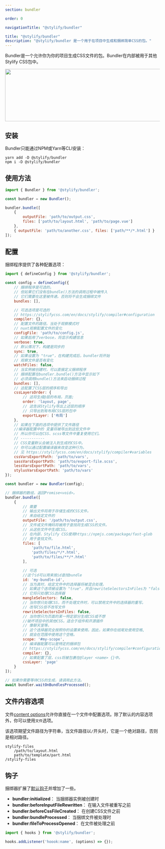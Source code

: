 ```yaml
---
section: bundler

order: 0

navigationTitle: "@stylify/bundler"

title: "@stylify/bundler"
description: "@stylify/bundler 是一个用于在项目中生成和捆绑简单CSS的包。"
---
```


Bundler是一个允许你为你的项目生成CSS文件的包。Bundler在内部被用于其他Stylify CSS包中。

<img src="/images/docs/bundler/bundler.png" alt="" width="914" height="170" loading="lazy" class="border-radius:4px" />

## 安装

Bundler只能通过NPM或Yarn等CLI安装：

```
yarn add -D @stylify/bundler
npm i -D @stylify/bundler
```

## 使用方法


```javascript
import { Bundler } from '@stylify/bundler';

const bundler = new Bundler();

bundler.bundle([
	{
		outputFile: 'path/to/output.css',
		files: ['path/to/layout.html', 'path/to/page.vue']
	},
	{ outputFile: 'path/to/another.css', files: ['path/**/*.html'] }
]);
```

## 配置

捆绑程序提供了各种配置选项：


```javascript
import { defineConfig } from '@stylify/bundler';

const config = defineConfig({
	// 捆绑程序是可选的。
	// 但如果它们没有在bundle()方法的调用过程中被传入
	// 它们需要在这里被传递。否则将不会生成捆绑文件
	bundles: [],

	// 可选选项是可选的
	// https://stylifycss.com/en/docs/stylify/compiler#configuration
	compiler: {},
	// 配置文件的路径。当处于观察模式时
	// nuxt观察配置文件的变化
	configFile: 'path/to/config.js',
	// 如果启用了verbose，将显示构建信息
	verbose: true,
	// 默认情况下，构建是同步的
	sync: true,
	// 如果设置为 "true"，在构建完成后，bundler将开始
	// 观察文件是否有变化
	watchFiles: false,
	// 当实例被创建时，可以直接定义捆绑程序
	// 捆绑配置在bundler.bundle()方法中显示如下
	// 必须调用bundle()方法来启动捆绑过程
	bundles: [],
	// 这配置了CSS层的顺序和导出
	cssLayersOrder: {
		// 这将生成@层的布局，页面;
		order: 'layout, page',
		// 这告诉Stylify导出上述层的顺序
		// 只导出到有布局CSS层的包中
		exportLayer: ['布局']
	},
	// 如果在下面的选项中提供了文件路径
	//编译器配置中的 变量将被导出到这些文件中
	// 所以你可以在CSS、scss等文件中重复使用它们。
	// -----------
	// CSS变量默认会被注入到生成的CSS中。
	// 你可以通过配置编译器来改变这种行为。
	// 见 https://stylifycss.com/en/docs/stylify/compiler#variables
	cssVarsExportPath: 'path/to/vars',
	sassVarsExportPath: 'path/to/export-file.scss',
	lessVarsExportPath: 'path/to/vars',
	stylusVarsExportPath: 'path/to/vars'
});

const bundler = new Bundler(config);

// 捆绑器的数组，返回Promise<void>。
bundler.bundle([
	{
		// 需要
		// 输出文件将用于存储生成的CSS文件。
		// 来自给定文件的
		outputFile: '/path/to/output.css',
		// 文件或文件掩码将被用于查找将生成CSS的文件。
		// 从这些文件中生成CSS。
		// 在内部，Stylify CSS使用https://npmjs.com/package/fast-glob
		// 用于查找文件。
		files: [
			'path/to/file.html',
			'path/files/*/*.html',
			'path/to/files/**/*.html'
		],

		// 可选
		//这个id可以用来按id查找bundle
		id: 'my-bundle-id',
		// 当为真时，给定文件中的选择器将被混合处理。
		// 如果这个选项被设置为 "true"，并且rewriteSelectorsInFiles为 "false"，那么将只处理CSS选择器。
		// 它将只处理CSS选择器
		mangleSelectors: false,
		// 当你想只处理CSS，而不处理文件时，可以禁用文件中的选择器的重写。
		// 改写CSS但不改写文件
		rewriteSelectorsInFiles: false,
		// 当你想只为页面的某一特定部分生成CSS或不想
		//破坏项目中的其他CSS。适合于组件和开源插件
		// 像聊天室等。
		// 这个选择器完全按照你的设置来使用。因此，如果你在结尾处使用空格,
		// 就会在范围中使用这个空格。
		scope: '#my-scope',
		// 编译器配置可以是特定的捆绑包
		// https://stylifycss.com/en/docs/stylify/compiler#configuration
		compiler: {},
		// 如果配置了层，css将被包裹在@layer <name> {}中。
		cssLayer: 'page'
	}
]);

// 如果你需要等待CSS的生成，请调用此方法。
await bundler.waitOnBundlesProcessed();
```


## 文件内容选项
文件[content options](/zh/docs/stylify/compiler#contentoptionsprocessors)允许你直接在一个文件中配置选项。除了默认的内容选项外，你可以使用`文件`选项。

<DocsSection>
<div slot="description">

该选项期望文件路径为字符串，当文件路径以`/`开头时，它是一个绝对路径，否则是相对路径。

</div>
<div slot="code">

```
stylify-files
	/path/to/layout.html
	path/to/template/part.html
/stylify-files
```

</div>
</DocsSection>

## 钩子

捆绑器扩展了[默认钩子](/zh/docs/stylify/compiler#hooks)并增加了一些。

<DocsSection>
<div slot="description">

- **bundler:initialized**： 当捆绑器实例被创建时
- **bundler:beforeInputFileRewritten**： 在输入文件被重写之前
- **bundler:beforeCssFileCreated**： 在创建CSS文件之前
- **bundler:bundleProcessed**： 当捆绑文件被处理时
- **bundler:fileToProcessOpened**： 在文件被处理之前

</div>
<div slot="code">

```javascript
import { hooks } from '@stylify/bundler';

hooks.addListener('hoook:name', (options) => {});
```

</div>
</DocsSection>

<WhereToNext packageName={null} />
